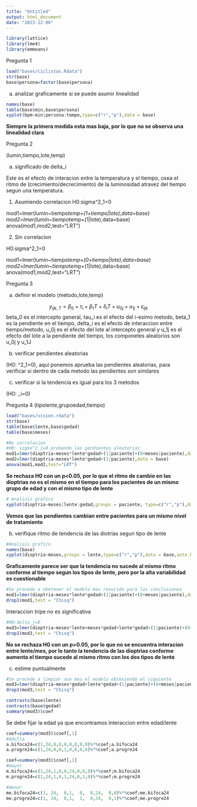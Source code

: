 ```yaml
---
title: "Untitled"
output: html_document
date: "2023-12-06"
---
```

```r
library(lattice)
library(lme4)
library(emmeans)
```

Pregunta 1
```r
load("bases/ciclistas.Rdata")
str(base)
base$persona=factor(base$persona)
```

a. analizar graficamente si se puede asumir linealidad 
```r
names(base)
table(base$min,base$persona)
xyplot(bpm~min|persona:tempo,type=c("r","p"),data = base)
```
**Siempre la primera medida esta mas baja, por lo que no se observa una linealidad clara**

Pregunta 2 

(lumin,tiempo,lote,temp)

a. significado de delta_i

Este es el efecto de interacion entre la temperatura y el tiempo, osea el ritmo de (crecimiento/decrecimiento) de la luminosidad atravez del tiempo segun una temperatura.

1. Asumiendo correlacion 
H0:sigma^2_1=0

mod1=lmer(lumin~tiempo*temp+(1+tiempo|lote),data=base)
mod2=lmer(lumin~tiempo*temp+(1|lote),data=base)
anova(mod1,mod2,test="LRT")

2. Sin correlacion

H0:sigma^2_1=0

mod1=lmer(lumin~tiempo*temp+(0+tiempo|lote),data=base)
mod2=lmer(lumin~tiempo*temp+(1|lote),data=base)
anova(mod1,mod2,test="LRT")

Pregunta 3 

a. definir el modelo
(metodo,lote,temp)

$$y_{ijk,T}=\beta_0+\tau_i+\beta_1T+\delta_iT+u_{0j}+u_{1j}+\epsilon_{ijk}$$
beta_0 es el intercepto general, tau_i es el efecto del i-esimo metodo, beta_1 es la pendiente en el tiempo, delta_i es el efecto de interaccion entre tiempo/metodo, u_0j es el efecto del lote al intercepto general y u_1j es el efecto del lote a la pendiente del tiempo, los componetes aleatorios son u_0j y u_1J

b. verificar pendientes aleatorias

\(H0: \sigma^2_1=0\), aqui ponemos aprueba las pendientes aleatorias, para verificar si dentro de cada metodo las pendientes son similares

c. verificar si la tendencia es igual para los 3 metodos

\(H0: \delta_i=0\)



Pregunta 4
(tipolente,grupoedad,tiempo)

```r
load("bases/vision.rdata")
str(base)
table(base$lente,base$gedad)
table(base$meses)
```
```r
#No correlacion
#H0: sigma^2_1=0 probando las pendientes aleatorias
mod1=lmer(dioptria~meses*lente*gedad+(1|paciente)+(0+meses|paciente),data = base)
mod2=lmer(dioptria~meses*lente*gedad+(1|paciente),data = base)
anova(mod1,mod2,test="LRT")
```
**Se rechaza H0 con un p<0.05, por lo que el ritmo de cambio en las dioptrias no es el mismo en el tiempo para los pacientes de un mismo grupo de edad y con el mismo tipo de lente**

```r
# Analisis grafico
xyplot(dioptria~meses|lente:gedad,groups = paciente, type=c("r","p"),data = base)
```
**Vemos que las pendientes cambian entre pacientes para un mismo nivel de tratamiento**

b. verifique ritmo de tendencia de las diotrias segun tipo de lente 
```r
#Analisis grafico
names(base)
xyplot(dioptria~meses,groups = lente,type=c("r","p"),data = base,auto.key = list(columns=1))
```
**Graficamente parece ser que la tendencia no sucede al mismo ritmo conforme al tiempo segun los tipos de lente, pero por la alta variabilidad es cuestionable**

```r
#Se procede a obetener el modelo mas resucido para las conclusiones
mod1=lmer(dioptria~meses*lente*gedad+(1|paciente)+(0+meses|paciente),data = base)
drop1(mod1,test = "Chisq")
```
Interaccion tripe no es significativa

```r
#H0:delta_j=0
mod3=lmer(dioptria~meses*lente+meses*gedad+lente*gedad+(1|paciente)+(0+meses|paciente),data = base)
drop1(mod3,test = "Chisq")
```
**No se rechaza H0 con un p>0.05, por lo que no se encuentra interacion entre lente/mes, por lo tanto la tendencia de las dioptrias conforme aumenta el tiempo sucede al mismo ritmo con los dos tipos de lente**

c. estime puntualmente
```r
#Se procede a limpiar aun mas el modelo obteniendo el siguiente
mod3=lmer(dioptria~meses*gedad+lente*gedad+(1|paciente)+(0+meses|paciente),data = base)
drop1(mod3,test = "Chisq")
```
```r
contrasts(base$lente)
contrasts(base$gedad)
summary(mod3)$coef
```
Se debe fijar la edad ya que encontramos interaccion entre edad/lente
```r
coef=summary(mod3)$coef[,1]
#Adulta
a.bifoca24=c(1,24,0,0,0,0,0,0,0)%*%coef;a.bifoca24
a.progre24=c(1,24,0,0,1,0,0,0,0)%*%coef;a.progre24

```
```r
coef=summary(mod3)$coef[,1]
#mayor
m.bifoca24=c(1,24,1,0,0,24,0,0,0)%*%coef;m.bifoca24
m.progre24=c(1,24,1,0,1,24,0,1,0)%*%coef;m.progre24
```
```r
#menor
me.bifoca24=c(1, 24,  0,1,  0,  0,24,  0,0)%*%coef;me.bifoca24
me.progre24=c(1, 24,  0,1,  1,  0,24,  0,1)%*%coef;me.progre24
```


